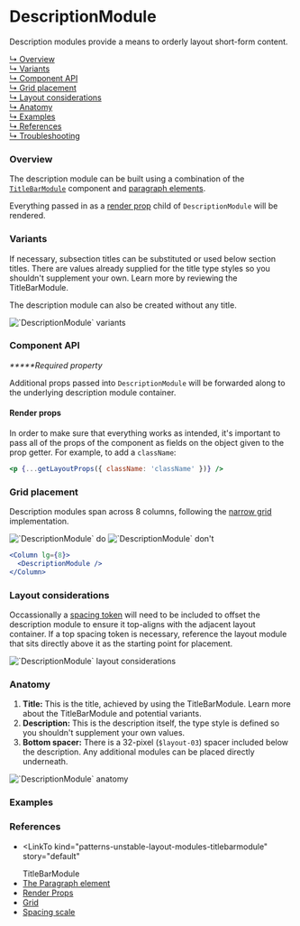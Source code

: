 




# DescriptionModule

Description modules provide a means to orderly layout short-form content.

[↳ Overview](#overview)  
[↳ Variants](#variants)  
[↳ Component API](#component-api)  
[↳ Grid placement](#grid-placement)  
[↳ Layout considerations](#layout-considerations)  
[↳ Anatomy](#anatomy)  
[↳ Examples](#examples)  
[↳ References](#references)  
[↳ Troubleshooting](#troubleshooting)

### Overview

The description module can be built using a combination of the [`TitleBarModule`](#references) component and [paragraph elements](#references).

Everything passed in as a [render prop](#references) child of `DescriptionModule` will be rendered.

<Canvas>
  <Story
    id="patterns-unstable-layout-modules-descriptionmodule--default"
    parameters={parameters}
  />
</Canvas>

### Variants

If necessary, subsection titles can be substituted or used below section titles. There are values already supplied for the title type styles so you shouldn't supplement your own. Learn more by reviewing the <LinkTo kind="patterns-unstable-layout-modules-titlebarmodule" story="default" > TitleBarModule. </LinkTo>

The description module can also be created without any title.

<img alt="`DescriptionModule` variants" src={variants} />

<Source id="patterns-unstable-layout-modules-descriptionmodule--variant" />

### Component API

<ArgsTable />

_**\***Required property_

Additional props passed into `DescriptionModule` will be forwarded along to the underlying description module container.

#### Render props

In order to make sure that everything works as intended, it's important to pass all of the props of the component as fields on the object given to the prop getter. For example, to add a `className`:

```jsx
<p {...getLayoutProps({ className: 'className' })} />
```

### Grid placement

Description modules span across 8 columns, following the [narrow grid](#references) implementation.

<Row>
  <Column>
    <img alt="`DescriptionModule` do" src={doImage} />
  </Column>

  <Column>
    <img alt="`DescriptionModule` don't" src={dont} />
  </Column>
</Row>

```jsx
<Column lg={8}>
  <DescriptionModule />
</Column>
```

### Layout considerations

Occassionally a [spacing token](#references) will need to be included to offset the description module to ensure it top-aligns with the adjacent layout container. If a top spacing token is necessary, reference the layout module that sits directly above it as the starting point for placement.

<img
  alt="`DescriptionModule` layout considerations"
  src={layoutConsiderations}
/>

### Anatomy

1. **Title:** This is the title, achieved by using the TitleBarModule. <LinkTo kind="patterns-unstable-layout-modules-titlebarmodule" story="default" > Learn more </LinkTo> about the TitleBarModule and potential variants.
2. **Description:** This is the description itself, the type style is defined so you shouldn't supplement your own values.
3. **Bottom spacer:** There is a 32-pixel (`$layout-03`) spacer included below the description. Any additional modules can be placed directly underneath.

<img alt="`DescriptionModule` anatomy" src={anatomy} />

### Examples

<Row>
  <Detail />
</Row>

### References

- <LinkTo
    kind="patterns-unstable-layout-modules-titlebarmodule"
    story="default"
  >
    TitleBarModule
  </LinkTo>
- [The Paragraph element](https://developer.mozilla.org/en-US/docs/Web/HTML/Element/p)
- [Render Props](https://reactjs.org/docs/render-props.html)
- [Grid](https://react.carbondesignsystem.com/?path=/docs/grid--narrow)
- [Spacing scale](https://carbondesignsystem.com/guidelines/spacing/overview#spacing-scale)

<Troubleshooting />
